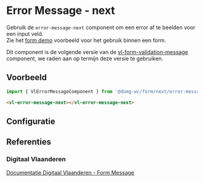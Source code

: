 
# Error Message - next

Gebruik de `error-message-next` component om een error af te beelden voor een input veld.<br/>
Zie het [form demo](/docs/ontwerp-form-demo--documentatie) voorbeeld voor het gebruik binnen een form.

Dit component is de volgende versie van de [vl-form-validation-message](/docs/elements-form-message-form-validation-message--documentatie) component, we raden aan op termijn deze versie te gebruiken.

## Voorbeeld

```js
import { VlErrorMessageComponent } from '@domg-wc/form/next/error-message';
```

```html
<vl-error-message-next></vl-error-message-next>
```

<Canvas of={VlErrorMessageStories.ErrorMessageDefault} />

## Configuratie

<ArgTypes of={VlErrorMessageStories.ErrorMessageDefault} />

## Referenties

### Digitaal Vlaanderen

[Documentatie Digitaal Vlaanderen - Form Message](https://overheid.vlaanderen.be/webuniversum/v3/documentation/forms/vl-ui-form-message)

